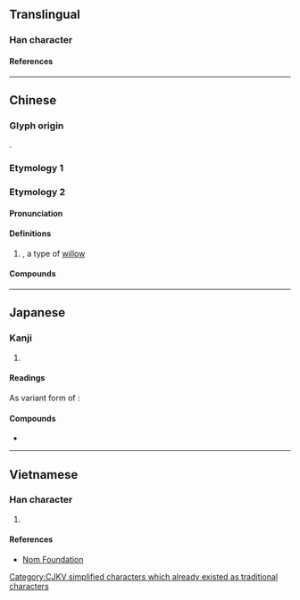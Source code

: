 {{also|櫃}}
{{character info/new}}
==Translingual==

===Han character===
{{Han char|rn=75|rad=木|as=05|sn=9|four=41917|canj=DSS|ids=⿰木巨}}

====References====
{{Han ref|kx=0519.140|dkj=14631|dj=0907.130|hdz=21167.050|uh=67DC}}

----

==Chinese==

===Glyph origin===
{{Han etym}}
{{Han compound|木|巨|c1=s|c2=p|t1=tree|t2=huge|ls=psc}}.

===Etymology 1===
{{zh-see|櫃}}

===Etymology 2===
{{zh-forms}}

====Pronunciation====
{{zh-pron
|m=jǔ
|c=geoi2
|mc=y
|oc=n,1
|ma=
|cat=n
}}

====Definitions====
{{zh-hanzi}}

# {{taxlink|Salix integra|species}}, a type of [[willow]]

====Compounds====
{{zh-der|柜柳}}

----

==Japanese==

===Kanji===
{{ja-kanji|grade=|rs=木05}}

# {{defn|ja|sort=木05}}

====Readings====
{{rfv-pron|ja}}
{{ja-readings
|goon=こ
|kanon=きょ
}}
As variant form of {{ja-l|櫃}}:
{{ja-readings
|goon=ぎ<ぎ<ぐゐ
|kanon=き<き<くゐ
|kun=ひつ-
}}

====Compounds====
* {{ja-r|柜%霜|キョ%ソウ}}

----

==Vietnamese==

===Han character===
{{vi-readings|rs=木05|reading=cự}}

# {{defn|vi|sort=木05}}

====References====
* [http://nomfoundation.org/common/nom_details.php?codepoint=67dc Nom Foundation]

[[Category:CJKV simplified characters which already existed as traditional characters]]